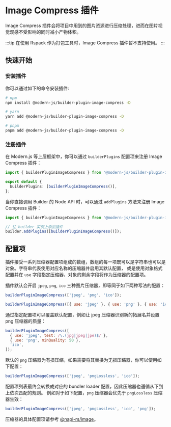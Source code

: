 # Image Compress 插件

Image Compress 插件会将项目中用到的图片资源进行压缩处理，进而在图片视觉观感不受影响的同时减小产物体积。

:::tip
在使用 Rspack 作为打包工具时，Image Compress 插件暂不支持使用。
:::

## 快速开始

### 安装插件

你可以通过如下的命令安装插件:

```bash
# npm
npm install @modern-js/builder-plugin-image-compress -D

# yarn
yarn add @modern-js/builder-plugin-image-compress -D

# pnpm
pnpm add @modern-js/builder-plugin-image-compress -D
```

### 注册插件

在 Modern.js 等上层框架中，你可以通过 `builderPlugins` 配置项来注册 Image Compress 插件：

```ts
import { builderPluginImageCompress } from '@modern-js/builder-plugin-image-compress';

export default {
  builderPlugins: [builderPluginImageCompress()],
};
```

当你直接调用 Builder 的 Node API 时，可以通过 `addPlugins` 方法来注册 Image Compress 插件：

```js
import { builderPluginImageCompress } from '@modern-js/builder-plugin-image-compress';

// 往 builder 实例上添加插件
builder.addPlugins([builderPluginImageCompress()]);
```

## 配置项

插件接受一系列压缩器配置项组成的数组，数组的每一项既可以是字符串也可以是对象。字符串代表使用对应名称的压缩器并启用其默认配置，
或是使用对象格式配置并在 `use` 字段指定压缩器，对象的剩余字段将作为压缩器的配置项。

插件默认会开启 `jpeg`, `png`, `ico` 三种图片压缩器，即等同于如下两种写法的配置：

```js
builderPluginImageCompress(['jpeg', 'png', 'ico']);
```

```js
builderPluginImageCompress([{ use: 'jpeg' }, { use: 'png' }, { use: 'ico' }]);
```

通过指定配置项可以覆盖默认配置，例如让 jpeg 压缩器识别新的拓展名并设置 png 压缩器的质量：

```js
builderPluginImageCompress([
  { use: 'jpeg', test: /\.(jpg|jpeg|jpe)$/ },
  { use: 'png', minQuality: 50 },
  'ico',
]);
```

默认的 `png` 压缩器为有损压缩，如果需要将其替换为无损压缩器，你可以使用如下配置：

```js
builderPluginImageCompress(['jpeg', 'pngLossless', 'ico']);
```

配置项列表最终会转换成对应的 bundler loader 配置，因此压缩器也遵循从下到上依次匹配的规则。
例如对于如下配置，`png` 压缩器会优先于 `pngLossless` 压缩器生效：

```js
builderPluginImageCompress(['jpeg', 'pngLossless', 'ico', 'png']);
```

压缩器的具体配置项请参考 [@napi-rs/image](https://image.napi.rs/docs)。
